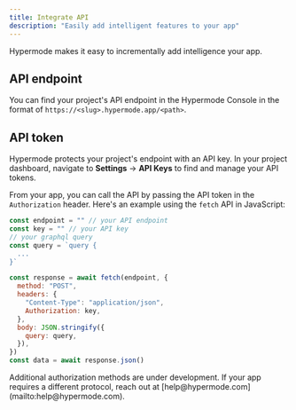 ```yaml
---
title: Integrate API
description: "Easily add intelligent features to your app"
---
```


Hypermode makes it easy to incrementally add intelligence your app.

## API endpoint

You can find your project's API endpoint in the Hypermode Console in the format of
`https://<slug>.hypermode.app/<path>`.

## API token

Hypermode protects your project's endpoint with an API key. In your project dashboard, navigate to
**Settings** → **API Keys** to find and manage your API tokens.

From your app, you can call the API by passing the API token in the `Authorization` header. Here's
an example using the `fetch` API in JavaScript:

```javascript
const endpoint = "" // your API endpoint
const key = "" // your API key
// your graphql query
const query = `query {
  ...
}`

const response = await fetch(endpoint, {
  method: "POST",
  headers: {
    "Content-Type": "application/json",
    Authorization: key,
  },
  body: JSON.stringify({
    query: query,
  }),
})
const data = await response.json()
```

<Note>
  Additional authorization methods are under development. If your app requires a different protocol,
  reach out at [help@hypermode.com](mailto:help@hypermode.com).
</Note>
